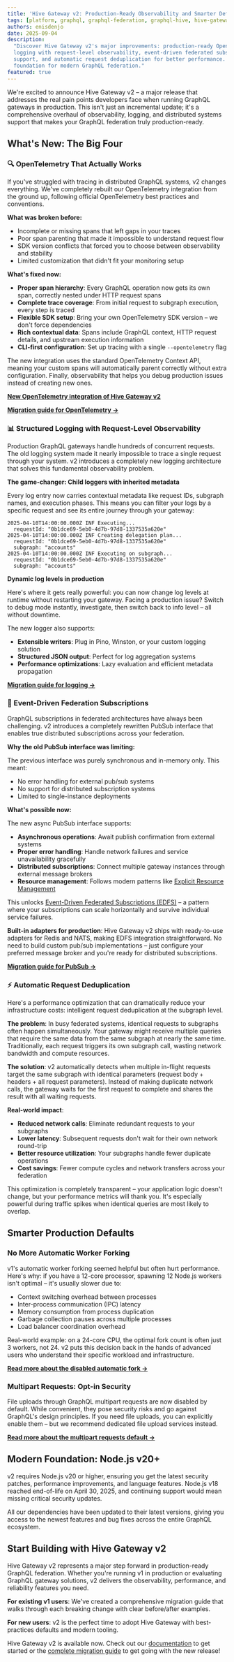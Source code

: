 ```yaml
---
title: 'Hive Gateway v2: Production-Ready Observability and Smarter Defaults'
tags: [platform, graphql, graphql-federation, graphql-hive, hive-gateway]
authors: enisdenjo
date: 2025-09-04
description:
  "Discover Hive Gateway v2's major improvements: production-ready OpenTelemetry tracing, structured
  logging with request-level observability, event-driven federated subscriptions with Redis/NATS
  support, and automatic request deduplication for better performance. Learn why v2 is the perfect
  foundation for modern GraphQL federation."
featured: true
---
```


We're excited to announce Hive Gateway v2 – a major release that addresses the real pain points
developers face when running GraphQL gateways in production. This isn't just an incremental update;
it's a comprehensive overhaul of observability, logging, and distributed systems support that makes
your GraphQL federation truly production-ready.

## What's New: The Big Four

### 🔍 OpenTelemetry That Actually Works

If you've struggled with tracing in distributed GraphQL systems, v2 changes everything. We've
completely rebuilt our OpenTelemetry integration from the ground up, following official
OpenTelemetry best practices and conventions.

**What was broken before:**

- Incomplete or missing spans that left gaps in your traces
- Poor span parenting that made it impossible to understand request flow
- SDK version conflicts that forced you to choose between observability and stability
- Limited customization that didn't fit your monitoring setup

**What's fixed now:**

- **Proper span hierarchy**: Every GraphQL operation now gets its own span, correctly nested under
  HTTP request spans
- **Complete trace coverage**: From initial request to subgraph execution, every step is traced
- **Flexible SDK setup**: Bring your own OpenTelemetry SDK version – we don't force dependencies
- **Rich contextual data**: Spans include GraphQL context, HTTP request details, and upstream
  execution information
- **CLI-first configuration**: Set up tracing with a single `--opentelemetry` flag

The new integration uses the standard OpenTelemetry Context API, meaning your custom spans will
automatically parent correctly without extra configuration. Finally, observability that helps you
debug production issues instead of creating new ones.

**[New OpenTelemetry integration of Hive Gateway v2](/blog/opentelemetry-gateway-v2)**

**[Migration guide for OpenTelemetry →](/docs/migration-guides/gateway-v1-v2#opentelemetry)**

### 📊 Structured Logging with Request-Level Observability

Production GraphQL gateways handle hundreds of concurrent requests. The old logging system made it
nearly impossible to trace a single request through your system. v2 introduces a completely new
logging architecture that solves this fundamental observability problem.

**The game-changer: Child loggers with inherited metadata**

Every log entry now carries contextual metadata like request IDs, subgraph names, and execution
phases. This means you can filter your logs by a specific request and see its entire journey through
your gateway:

```
2025-04-10T14:00:00.000Z INF Executing...
  requestId: "0b1dce69-5eb0-4d7b-97d8-1337535a620e"
2025-04-10T14:00:00.000Z INF Creating delegation plan...
  requestId: "0b1dce69-5eb0-4d7b-97d8-1337535a620e"
  subgraph: "accounts"
2025-04-10T14:00:00.000Z INF Executing on subgraph...
  requestId: "0b1dce69-5eb0-4d7b-97d8-1337535a620e"
  subgraph: "accounts"
```

**Dynamic log levels in production**

Here's where it gets really powerful: you can now change log levels at runtime without restarting
your gateway. Facing a production issue? Switch to debug mode instantly, investigate, then switch
back to info level – all without downtime.

The new logger also supports:

- **Extensible writers**: Plug in Pino, Winston, or your custom logging solution
- **Structured JSON output**: Perfect for log aggregation systems
- **Performance optimizations**: Lazy evaluation and efficient metadata propagation

**[Migration guide for logging →](/docs/migration-guides/gateway-v1-v2#hive-logger)**

### 🚀 Event-Driven Federation Subscriptions

GraphQL subscriptions in federated architectures have always been challenging. v2 introduces a
completely rewritten PubSub interface that enables true distributed subscriptions across your
federation.

**Why the old PubSub interface was limiting:**

The previous interface was purely synchronous and in-memory only. This meant:

- No error handling for external pub/sub systems
- No support for distributed subscription systems
- Limited to single-instance deployments

**What's possible now:**

The new async PubSub interface supports:

- **Asynchronous operations**: Await publish confirmation from external systems
- **Proper error handling**: Handle network failures and service unavailability gracefully
- **Distributed subscriptions**: Connect multiple gateway instances through external message brokers
- **Resource management**: Follows modern patterns like
  [Explicit Resource Management](https://v8.dev/features/explicit-resource-management)

This unlocks
[Event-Driven Federated Subscriptions (EDFS)](https://wundergraph.com/blog/distributed_graphql_subscriptions_with_nats_and_event_driven_architecture)
– a pattern where your subscriptions can scale horizontally and survive individual service failures.

**Built-in adapters for production**: Hive Gateway v2 ships with ready-to-use adapters for Redis and
NATS, making EDFS integration straightforward. No need to build custom pub/sub implementations –
just configure your preferred message broker and you're ready for distributed subscriptions.

**[Migration guide for PubSub →](/docs/migration-guides/gateway-v1-v2#new-hive-pubsub-interface)**

### ⚡ Automatic Request Deduplication

Here's a performance optimization that can dramatically reduce your infrastructure costs:
intelligent request deduplication at the subgraph level.

**The problem**: In busy federated systems, identical requests to subgraphs often happen
simultaneously. Your gateway might receive multiple queries that require the same data from the same
subgraph at nearly the same time. Traditionally, each request triggers its own subgraph call,
wasting network bandwidth and compute resources.

**The solution**: v2 automatically detects when multiple in-flight requests target the same subgraph
with identical parameters (request body + headers + all request parameters). Instead of making
duplicate network calls, the gateway waits for the first request to complete and shares the result
with all waiting requests.

**Real-world impact**:

- **Reduced network calls**: Eliminate redundant requests to your subgraphs
- **Lower latency**: Subsequent requests don't wait for their own network round-trip
- **Better resource utilization**: Your subgraphs handle fewer duplicate operations
- **Cost savings**: Fewer compute cycles and network transfers across your federation

This optimization is completely transparent – your application logic doesn't change, but your
performance metrics will thank you. It's especially powerful during traffic spikes when identical
queries are most likely to overlap.

## Smarter Production Defaults

### No More Automatic Worker Forking

v1's automatic worker forking seemed helpful but often hurt performance. Here's why: if you have a
12-core processor, spawning 12 Node.js workers isn't optimal – it's usually slower due to:

- Context switching overhead between processes
- Inter-process communication (IPC) latency
- Memory consumption from process duplication
- Garbage collection pauses across multiple processes
- Load balancer coordination overhead

Real-world example: on a 24-core CPU, the optimal fork count is often just 3 workers, not 24. v2
puts this decision back in the hands of advanced users who understand their specific workload and
infrastructure.

**[Read more about the disabled automatic fork →](/docs/migration-guides/gateway-v1-v2#disabled-automatic-forking)**

### Multipart Requests: Opt-in Security

File uploads through GraphQL multipart requests are now disabled by default. While convenient, they
pose security risks and go against GraphQL's design principles. If you need file uploads, you can
explicitly enable them – but we recommend dedicated file upload services instead.

**[Read more about the multipart requests default →](/docs/migration-guides/gateway-v1-v2#multipart-requests-are-disabled-by-default)**

## Modern Foundation: Node.js v20+

v2 requires Node.js v20 or higher, ensuring you get the latest security patches, performance
improvements, and language features. Node.js v18 reached end-of-life on April 30, 2025, and
continuing support would mean missing critical security updates.

All our dependencies have been updated to their latest versions, giving you access to the newest
features and bug fixes across the entire GraphQL ecosystem.

## Start Building with Hive Gateway v2

Hive Gateway v2 represents a major step forward in production-ready GraphQL federation. Whether
you're running v1 in production or evaluating GraphQL gateway solutions, v2 delivers the
observability, performance, and reliability features you need.

**For existing v1 users**: We've created a comprehensive migration guide that walks through each
breaking change with clear before/after examples.

**For new users**: v2 is the perfect time to adopt Hive Gateway with best-practices defaults and
modern tooling.

Hive Gateway v2 is available now. Check out our [documentation](/docs/gateway) to get started or the
[complete migration guide](/docs/migration-guides/gateway-v1-v2) to get going with the new release!
